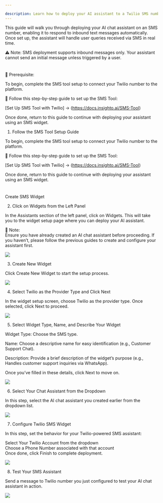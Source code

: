 ```yaml
---

description: Learn how to deploy your AI assistant to a Twilio SMS number and handle inbound text messages automatically.
---
```


This guide will walk you through deploying your AI chat assistant on an SMS number, enabling it to respond to inbound text messages automatically. Once set up, the assistant will handle user queries received via SMS in real time.

⚠ Note: SMS deployment supports inbound messages only. Your assistant cannot send an initial message unless triggered by a user.

#

🧩 Prerequisite:  

To begin, complete the SMS tool setup to connect your Twilio number to the platform.

🔗 Follow this step-by-step guide to set up the SMS Tool:  

[Set Up SMS Tool with Twilio] → (https://docs.insighto.ai/SMS-Tool)

Once done, return to this guide to continue with deploying your assistant using an SMS widget.

1.  Follow the SMS Tool Setup Guide

To begin, complete the SMS tool setup to connect your Twilio number to the platform.

🔗 Follow this step-by-step guide to set up the SMS Tool: 

[Set Up SMS Tool with Twilio] → (https://docs.insighto.ai/SMS-Tool)

Once done, return to this guide to continue with deploying your assistant using an SMS widget.

#

Create SMS Widget

2.  Click on Widgets from the Left Panel

In the Assistants section of the left panel, click on Widgets. This will take you to the widget setup page where you can deploy your AI assistant.

🔔 Note:  
Ensure you have already created an AI chat assistant before proceeding. If you haven’t, please follow the previous guides to create and configure your assistant first.

![](images/sms/2.png)

3. Create New Widget

Click Create New Widget to start the setup process.

![](images/sms/3.png)


4. Select Twilio as the Provider Type and Click Next

In the widget setup screen, choose Twilio as the provider type. Once selected, click Next to proceed.

![](images/sms/4.png)


5. Select Widget Type, Name, and Describe Your Widget

Widget Type: Choose the SMS type.

Name: Choose a descriptive name for easy identification (e.g., Customer Support Chat).

Description: Provide a brief description of the widget’s purpose (e.g., Handles customer support inquiries via WhatsApp).

Once you’ve filled in these details, click Next to move on.

![](images/sms/5.png)


6. Select Your Chat Assistant from the Dropdown

In this step, select the AI chat assistant you created earlier from the dropdown list.

![](images/sms/6.png)


7. Configure Twilio SMS Widget

In this step, set the behavior for your Twilio-powered SMS assistant:

Select Your Twilio Account from the dropdown  
Choose a Phone Number associated with that account  
Once done, click Finish to complete deployment.

![](images/sms/7.png)


8. Test Your SMS Assistant

Send a message to Twilio number you just configured to test your AI chat assistant in action.

![](images/sms/8.png)
